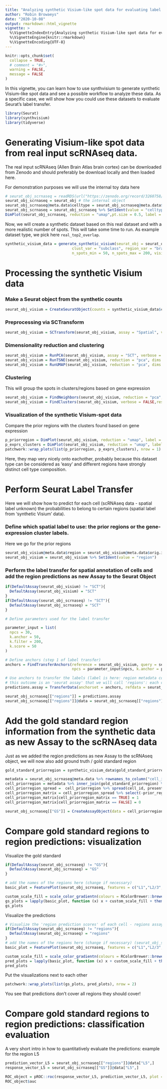 ```yaml
---
title: "Analyzing synthetic Visium-like spot data for evaluating label transfer methods"
author: "Robin Browaeys"
date: "2020-10-08"
output: rmarkdown::html_vignette
vignette: >
  %\VignetteIndexEntry{Analyzing synthetic Visium-like spot data for evaluating label transfer methods}
  %\VignetteEngine{knitr::rmarkdown}
  %\VignetteEncoding{UTF-8}
---
```


<!-- github markdown built using 
rmarkdown::render("vignettes/analyze_syn_data.Rmd", output_format = "github_document")
-->

```r
knitr::opts_chunk$set(
  collapse = TRUE,
  # comment = "#>",
  warning = FALSE,
  message = FALSE
)
```

In this vignette, you can learn how to use synthvisium to generate synthetic Visium-like spot data and see a possible workflow to analyze these data. As a specific case, we will show how you could use these datasets to evaluate Seurat's label transfer.

```r
library(Seurat)
library(synthvisium)
library(tidyverse)
```

# Generating Visium-like spot data from real input scRNAseq data.

The real input scRNAseq (Allen Brain Atlas brain cortex) can be downloaded from Zenodo and should preferably be download locally and then loaded here.

For demonstration purposes we will use the internal toy data here
```r
# seurat_obj_scrnaseq = readRDS(url("https://zenodo.org/record/3260758/files/seurat_obj_scrnaseq_cortex_filtered.rds"))
seurat_obj_scrnaseq = seurat_obj # the internal object 
seurat_obj_scrnaseq@meta.data$celltype = seurat_obj_scrnaseq@meta.data$subclass
seurat_obj_scrnaseq = seurat_obj_scrnaseq %>% SetIdent(value = "celltype")
DimPlot(seurat_obj_scrnaseq, reduction = "umap",pt.size = 0.5, label = T)
```

Now, we will create a synthetic dataset based on this real dataset and with a more realistic number of spots. This will take some time to run. As example dataset type, we pick here `real_top2_overlap`.

```r
synthetic_visium_data = generate_synthetic_visium(seurat_obj = seurat_obj_scrnaseq, dataset_type = "real_top2_overlap", 
                              clust_var = "subclass", region_var = "brain_subregion" , n_regions = NULL,
                              n_spots_min = 50, n_spots_max = 200, visium_mean = 20000, visium_sd = 5000)
```

# Processing the synthetic Visium data

### Make a Seurat object from the synthetic counts

```r
seurat_obj_visium = CreateSeuratObject(counts = synthetic_visium_data$counts, min.cells = 2, min.features = 200, assay = "Spatial")
```

### Preprocessing via SCTransform

```r
seurat_obj_visium = SCTransform(seurat_obj_visium, assay = "Spatial", verbose = FALSE)
```

### Dimensionality reduction and clustering

```r
seurat_obj_visium = RunPCA(seurat_obj_visium, assay = "SCT", verbose = FALSE)
seurat_obj_visium = RunTSNE(seurat_obj_visium, reduction = "pca", dims = 1:30)
seurat_obj_visium = RunUMAP(seurat_obj_visium, reduction = "pca", dims = 1:30)
```

### Clustering

This will group the spots in clusters/regions based on gene expression

```r
seurat_obj_visium = FindNeighbors(seurat_obj_visium, reduction = "pca", dims = 1:30)
seurat_obj_visium = FindClusters(seurat_obj_visium, verbose = FALSE,resolution = 0.1)
```

### Visualization of the synthetic Visium-spot data

Compare the prior regions with the clusters found based on gene expression

```r
p_priorregion = DimPlot(seurat_obj_visium, reduction = "umap", label = TRUE, group.by = "orig.ident") # a priori defined regions
p_exprs_clusters = DimPlot(seurat_obj_visium, reduction = "umap", label = TRUE) # a priori defined regions
patchwork::wrap_plots(list(p_priorregion, p_exprs_clusters), nrow = 1)
```
Here, they map very nicely onto eachother, probably because this dataset type can be considered as 'easy' and different regions have strongly distinct cell type composition.

# Perform Seurat Label Transfer

Here we will show how to predict for each cell (scRNAseq data - spatial label unknown) the probabilities to belong to certain regions (spatial label from 'synthetic Visium' data).

### Define which spatial label to use: the prior regions or the gene-expression cluster labels.

Here we go for the prior regions

```r
seurat_obj_visium@meta.data$region = seurat_obj_visium@meta.data$orig.ident # if you want to transfer the label of priorregion clusters
seurat_obj_visium = seurat_obj_visium %>% SetIdent(value = "region")
```

### Perform the label transfer for spatial annotation of cells and add the region predictions as new Assay to the Seurat Object

```r
if(DefaultAssay(seurat_obj_visium) != "SCT"){
  DefaultAssay(seurat_obj_visium) = "SCT"
}
if(DefaultAssay(seurat_obj_scrnaseq) != "SCT"){
  DefaultAssay(seurat_obj_scrnaseq) = "SCT"
}

# Define parameters used for the label transfer

parameter_input = list( 
  npcs = 30, 
  k.anchor = 50, 
  k.filter = 200, 
  k.score = 50
)

# Define anchors (step 1 of label transfer)
anchors = FindTransferAnchors(reference = seurat_obj_visium, query = seurat_obj_scrnaseq, normalization.method = "SCT", verbose = FALSE,
                              npcs = parameter_input$npcs, k.anchor = parameter_input$k.anchor, k.filter = parameter_input$k.filter, k.score = parameter_input$k.score) # check other parameters of this function

# Use anchors to transfer the labels (label is here: region metadata column of visium) (step 2 of the label transfer)
# this outcome is an 'seurat assay' that we will call 'regions': each cell has a score for each region in this matrix
predictions.assay = TransferData(anchorset = anchors, refdata = seurat_obj_visium$region, weight.reduction = seurat_obj_scrnaseq[["pca"]], prediction.assay = TRUE, verbose = FALSE) # check parameters of this function

seurat_obj_scrnaseq[["regions"]] = predictions.assay
seurat_obj_scrnaseq[["regions"]]@data = seurat_obj_scrnaseq[["regions"]]@data[seurat_obj_visium$region %>% unique(), ]
```

# Add the gold standard region information from the synthetic data as new Assay to the scRNAseq data 

Just as we added the region predictions as new Assay to the scRNAseq object, we will now also add ground truth / gold standard region
```r
gold_standard_priorregion = synthetic_visium_data$gold_standard_priorregion

metadata = seurat_obj_scrnaseq@meta.data %>% rownames_to_column("cell_id") %>% as_tibble()
cell_priorregion = metadata %>% inner_join(gold_standard_priorregion) %>% select(cell_id, prior_region, present) %>% distinct()
cell_priorregion_spread =  cell_priorregion %>% spread(cell_id, present) 
cell_priorregion_matrix = cell_priorregion_spread %>% select(-prior_region) %>% as.matrix() %>% magrittr::set_rownames(cell_priorregion_spread$prior_region)
cell_priorregion_matrix[cell_priorregion_matrix == TRUE] = 1
cell_priorregion_matrix[cell_priorregion_matrix == FALSE] = 0

seurat_obj_scrnaseq[["GS"]] = CreateAssayObject(data = cell_priorregion_matrix)
```

# Compare gold standard regions to region predictions: visualization

Visualize the gold standard

```r
if(DefaultAssay(seurat_obj_scrnaseq) != "GS"){
  DefaultAssay(seurat_obj_scrnaseq) = "GS"
}

# add the names of the regions here (change if necessary)
basic_plot = FeaturePlot(seurat_obj_scrnaseq, features = c("L1","L2/3","L4", "L5" ,"L6"), ncol = 3, combine = FALSE)

custom_scale_fill = scale_color_gradientn(colours = RColorBrewer::brewer.pal(n = 4, name = "Oranges"),values = c(0,0.2, 0.4, 0.6,  1),  limits = c(0, 1))
gs_plots = lapply(basic_plot, function (x) x + custom_scale_fill + theme(legend.position = "none")) %>% patchwork::wrap_plots(ncol = 5)
gs_plots
```

Visualize the predictions

```r
# Visualize the 'region prediction scores' of each cell - regions assay
if(DefaultAssay(seurat_obj_scrnaseq) != "regions"){
  DefaultAssay(seurat_obj_scrnaseq) = "regions"
}
# add the names of the regions here (change if necessary) (seurat_obj_scrnaseq %>% rownames())
basic_plot = FeaturePlot(seurat_obj_scrnaseq, features = c("L1","L2/3","L4", "L5" ,"L6"), ncol = 3, combine = FALSE)

custom_scale_fill = scale_color_gradientn(colours = RColorBrewer::brewer.pal(n = 4, name = "RdBu") %>% rev(),values = c(0,0.2, 0.4, 0.6,  1),  limits = c(0, 1))
pred_plots = lapply(basic_plot, function (x) x + custom_scale_fill + theme(legend.position = "none")) %>% patchwork::wrap_plots(ncol = 5)
pred_plots
```

Put the visualizations next to each other

```r
patchwork::wrap_plots(list(gs_plots, pred_plots), nrow = 2) 
```
You see that predictions don't cover all regions they should cover!

# Compare gold standard regions to region predictions: classification evaluation

A very short intro in how to quantitatively evaluate the predictions: example for the region L5

```r
prediction_vector_L5 = seurat_obj_scrnaseq[["regions"]]@data["L5",] 
response_vector_L5 = seurat_obj_scrnaseq[["GS"]]@data["L5",] 

ROC_object = pROC::roc(response_vector_L5, prediction_vector_L5, plot = TRUE)
ROC_object$auc
```

